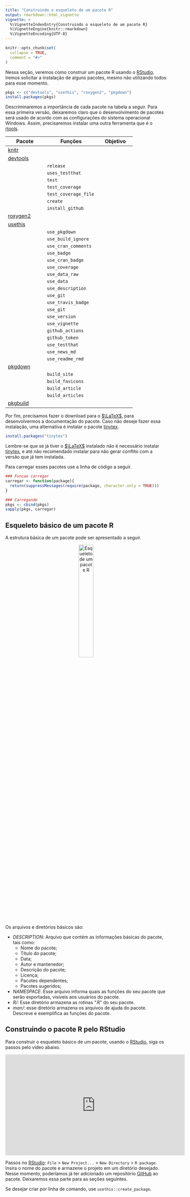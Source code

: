 ```yaml
---
title: "Construindo o esqueleto de um pacote R"
output: rmarkdown::html_vignette
vignette: >
  %\VignetteIndexEntry{Construindo o esqueleto de um pacote R}
  %\VignetteEngine{knitr::rmarkdown}
  %\VignetteEncoding{UTF-8}
---
```


```r
knitr::opts_chunk$set(
  collapse = TRUE,
  comment = "#>"
)
```


Nessa seção, veremos como construir um pacote R usando o [RStudio](https://rstudio.com/). Iremos solicitar a instalação de alguns pacotes, mesmo não utilizando todos para esse momento.

```r
pkgs <- c("devtools", "usethis", "roxygen2", "pkgdown")
install.packages(pkgs)
```

Descriminaremos a importância de cada pacote na tabela a seguir. Para essa primeira versão, deixaremos claro que o desenvolvimento de pacotes será usado de acordo com as configurações do sistema operacional Windows. Assim, precisaremos instalar uma outra ferramenta que é o [rtools](https://cran.r-project.org/bin/windows/Rtools/).

<p align="center">
|Pacote     | Funções          |  Objetivo|
|-----------|---------------|----------|
| [knitr](https://yihui.org/knitr/)    |               |          |
|[devtools](https://devtools.r-lib.org/) |               |          |
|           | `release`       |          |
|           | `uses_testthat` |          |
|           | `test` |          |
|           | `test_coverage`      |          |
|           | `test_coverage_file` |          |
|           | `create`             |          |
|           | `install_github`     |          |
|[roxygen2](https://roxygen2.r-lib.org/) |                      |          |
| [usethis](https://usethis.r-lib.org/) |                      |          |
|           | `use_pkgdown`        |          |
|           | `use_build_ignore` |          |
|           | `use_cran_comments`    |          |
|           | `use_badge`    |          |
|           | `use_cran_badge`    |          |
|           | `use_coverage`    |          |
|           | `use_data_raw`    |          |
|           | `use_data`    |          |
|           | `use_description`    |          |
|           | `use_git`    |          |
|           | `use_travis_badge`    |          |
|           | `use_git`    |          |
|           | `use_version`    |          |
|           | `use_vignette`    |          |
|           | `github_actions`    |          |
|           | `github_token`    |          |
|           | `use_testthat`    |          |
|           |  `use_news_md`    |          |
|           | `use_readme_rmd`  |          |
| [pkgdown](https://pkgdown.r-lib.org/) |         |          |
|           | `build_site`    |          |
|           | `build_favicons`    |          |
|           | `build_article`    |          |
|           | `build_articles`    |          |
| [pkgbuild](https://cran.r-project.org/package=pkgbuilg)          |     |          |
</p>

Por fim, precisamos fazer o download para o [$\LaTeX$](http://miktex.org/download), para desenvolvermos a documentação do pacote. Caso não deseje fazer essa instalação, uma alternativa é instalar o pacote [tinytex](http://cran.r-project.org/package=tinytex).
```r
install.packages("tinytex")
```
Lembre-se que se já tiver o [$\LaTeX$](http://miktex.org/download) instalado não é necessário instalar [tinytex](http://cran.r-project.org/package=tinytex), e até não recomendado instalar para não gerar conflito com a versão que já tem instalada.

Para carregar esses pacotes use a linha de código a seguir.

```r
### Funcao carregar
carregar <- function(package){
  return(suppressMessages(require(package, character.only = TRUE)))
}

### Carregando
pkgs <- cbind(pkgs)
sapply(pkgs, carregar)
```


## Esqueleto básico de um pacote R {#sec-esqueleto}

A estrutura básica de um pacote pode ser apresentado a seguir.


<p align="center">
<img src="esqueleto.png" alt="Esqueleto de um pacote R" width="30%">
</p>

<!--
![](esqueleto.png)
-->


Os arquivos e diretórios básicos são: 

- *DESCRIPTION*: Arquivo que contém as informações básicas do pacote, tais como:
  - Nome do pacote;
  - Título do pacote;
  - Data;
  - Autor e mantenedor;
  - Descrição do pacote;
  - Licença;
  - Pacotes dependentes;
  - Pacotes sugeridos;
- *NAMESPACE*: Esse arquivo informa quais as funções do seu pacote que serão exportadas, visíveis aos usuários do pacote.
- *R/*: Esse diretório armazena as rotinas ".R" do seu pacote.
- *man/*: esse diretório armazena os arquivos de ajuda do pacote. Descreve e exemplifica as funções do pacote.


## Construindo o pacote R pelo RStudio {#building_rpack}
Para construir o esqueleto básico de um pacote, usando o [RStudio](https://rstudio.com/), siga os passos pelo vídeo abaixo.


<p align="center">
<iframe width="560" height="315"  src="https://www.youtube.com/embed/aq4OL8IDRJ0" frameborder="0" allow="accelerometer; autoplay; clipboard-write; encrypted-media; gyroscope; picture-in-picture" allowfullscreen></iframe>
</p>


Passos no [RStudio](https://rstudio.com/): `File` >  `New Project...` > `New Directory` > `R package`. Insira o nome do pacote e armazene o projeto em um diretório desejado. Nesse momento, poderíamos já ter adicionado um repositório [GitHub](http://github.com) ao pacote. Deixaremos essa parte para as seções seguintes.

Se desejar criar por linha de comando, use `usethis::create_package`.


